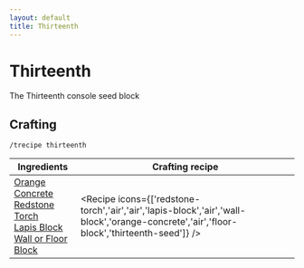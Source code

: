 ```yaml
---
layout: default
title: Thirteenth
---
```



Thirteenth
===================

The Thirteenth console seed block 

## Crafting

`/trecipe thirteenth`

| Ingredients | Crafting recipe |
| ----------- | --------------- |
| [Orange Concrete](https://minecraft.wiki/w/Orange_Concrete)<br/>[Redstone Torch](https://minecraft.wiki/w/Redstone_Torch)<br/>[Lapis Block](https://minecraft.wiki/w/Lapis_Block)<br/>[Wall or Floor Block](/walls) | <Recipe icons={['redstone-torch','air','air','lapis-block','air','wall-block','orange-concrete','air','floor-block','thirteenth-seed']} /> |

